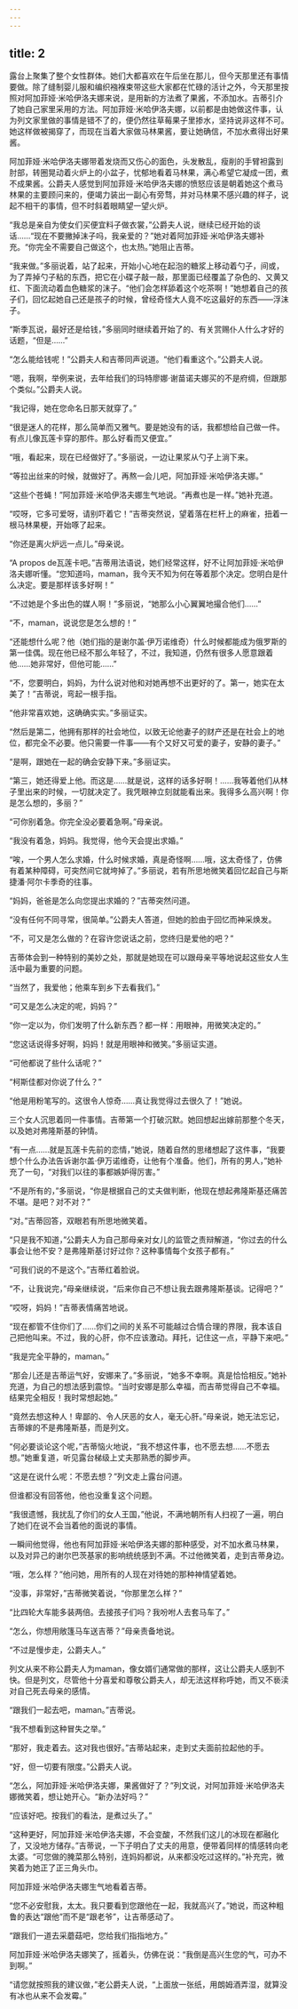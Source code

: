 ```yaml
---
---
---
```

title: 2
---




露台上聚集了整个女性群体。她们大都喜欢在午后坐在那儿，但今天那里还有事情要做。除了缝制婴儿服和编织襁褓束带这些大家都在忙碌的活计之外，今天那里按照对阿加菲娅·米哈伊洛夫娜来说，是用新的方法煮了果酱，不添加水。吉蒂引介了她自己家里采用的方法。阿加菲娅·米哈伊洛夫娜，以前都是由她做这件事，认为列文家里做的事情是错不了的，便仍然往草莓果子里掺水，坚持说非这样不可。她这样做被揭穿了，而现在当着大家做马林果酱，要让她确信，不加水煮得出好果酱。

阿加菲娅·米哈伊洛夫娜带着发烧而又伤心的面色，头发散乱，瘦削的手臂袒露到肘部，转圈晃动着火炉上的小盆子，忧郁地看着马林果，满心希望它凝成一团，煮不成果酱。公爵夫人感觉到阿加菲娅·米哈伊洛夫娜的愤怒应该是朝着她这个煮马林果的主要顾问来的，便竭力装出一副心有旁骛，并对马林果不感兴趣的样子，说起不相干的事情，但不时斜着眼睛望一望火炉。

“我总是亲自为使女们买便宜料子做衣裳，”公爵夫人说，继续已经开始的谈话……“现在不要撇掉沫子吗，我亲爱的？”她对着阿加菲娅·米哈伊洛夫娜补充。“你完全不需要自己做这个，也太热。”她阻止吉蒂。

“我来做。”多丽说着，站了起来，开始小心地在起泡的糖浆上移动着勺子，间或，为了弄掉勺子粘的东西，把它在小碟子敲一敲，那里面已经覆盖了杂色的、又黄又红、下面流动着血色糖浆的沫子。“他们会怎样舔着这个吃茶啊！”她想着自己的孩子们，回忆起她自己还是孩子的时候，曾经奇怪大人竟不吃这最好的东西——浮沫子。

“斯季瓦说，最好还是给钱，”多丽同时继续着开始了的、有关赏赐仆人什么才好的话题，“但是……”

“怎么能给钱呢！”公爵夫人和吉蒂同声说道。“他们看重这个。”公爵夫人说。

“嗯，我啊，举例来说，去年给我们的玛特廖娜·谢苗诺夫娜买的不是府绸，但跟那个类似。”公爵夫人说。

“我记得，她在您命名日那天就穿了。”

“很是迷人的花样，那么简单而又雅气。要是她没有的话，我都想给自己做一件。有点儿像瓦莲卡穿的那件。那么好看而又便宜。”

“哦，看起来，现在已经做好了。”多丽说，一边让果浆从勺子上淌下来。

“等拉出丝来的时候，就做好了。再熬一会儿吧，阿加菲娅·米哈伊洛夫娜。”

“这些个苍蝇！”阿加菲娅·米哈伊洛夫娜生气地说。“再煮也是一样。”她补充道。

“哎呀，它多可爱呀，请别吓着它！”吉蒂突然说，望着落在栏杆上的麻雀，扭着一根马林果梗，开始啄了起来。

“你还是离火炉远一点儿。”母亲说。

“A propos de瓦莲卡吧。”吉蒂用法语说，她们经常这样，好不让阿加菲娅·米哈伊洛夫娜听懂。“您知道吗，maman，我今天不知为何在等着那个决定。您明白是什么决定。要是那样该多好啊！”

“不过她是个多出色的媒人啊！”多丽说，“她那么小心翼翼地撮合他们……”

“不，maman，说说您是怎么想的！”

“还能想什么呢？他（她们指的是谢尔盖·伊万诺维奇）什么时候都能成为俄罗斯的第一佳偶。现在他已经不那么年轻了，不过，我知道，仍然有很多人愿意跟着他……她非常好，但他可能……”

“不，您要明白，妈妈，为什么说对他和对她再想不出更好的了。第一，她实在太美了！”吉蒂说，弯起一根手指。

“他非常喜欢她，这确确实实。”多丽证实。

“然后是第二，他拥有那样的社会地位，以致无论他妻子的财产还是在社会上的地位，都完全不必要。他只需要一件事——有个又好又可爱的妻子，安静的妻子。”

“是啊，跟她在一起的确会安静下来。”多丽证实。

“第三，她还得爱上他。而这是……就是说，这样的话多好啊！……我等着他们从林子里出来的时候，一切就决定了。我凭眼神立刻就能看出来。我得多么高兴啊！你是怎么想的，多丽？”

“可你别着急。你完全没必要着急啊。”母亲说。

“我没有着急，妈妈。我觉得，他今天会提出求婚。”

“唉，一个男人怎么求婚，什么时候求婚，真是奇怪啊……哦，这太奇怪了，仿佛有着某种障碍，可突然间它就垮掉了。”多丽说，若有所思地微笑着回忆起自己与斯捷潘·阿尔卡季奇的往事。

“妈妈，爸爸是怎么向您提出求婚的？”吉蒂突然问道。

“没有任何不同寻常，很简单。”公爵夫人答道，但她的脸由于回忆而神采焕发。

“不，可又是怎么做的？在容许您说话之前，您终归是爱他的吧？”

吉蒂体会到一种特别的美妙之处，那就是她现在可以跟母亲平等地说起这些女人生活中最为重要的问题。

“当然了，我爱他；他乘车到乡下去看我们。”

“可又是怎么决定的呢，妈妈？”

“你一定以为，你们发明了什么新东西？都一样：用眼神，用微笑决定的。”

“您这话说得多好啊，妈妈！就是用眼神和微笑。”多丽证实道。

“可他都说了些什么话呢？”

“柯斯佳都对你说了什么？”

“他是用粉笔写的。这很令人惊奇……真让我觉得过去很久了！”她说。

三个女人沉思着同一件事情。吉蒂第一个打破沉默。她回想起出嫁前那整个冬天，以及她对弗隆斯基的钟情。

“有一点……就是瓦莲卡先前的恋情，”她说，随着自然的思绪想起了这件事，“我要想个什么办法告诉谢尔盖·伊万诺维奇，让他有个准备。他们，所有的男人，”她补充了一句，“对我们以往的事都嫉妒得厉害。”

“不是所有的，”多丽说，“你是根据自己的丈夫做判断，他现在想起弗隆斯基还痛苦不堪。是吧？对不对？”

“对。”吉蒂回答，双眼若有所思地微笑着。

“只是我不知道，”公爵夫人为自己那母亲对女儿的监管之责辩解道，“你过去的什么事会让他不安？是弗隆斯基讨好过你？这种事情每个女孩子都有。”

“可我们说的不是这个。”吉蒂红着脸说。

“不，让我说完，”母亲继续说，“后来你自己不想让我去跟弗隆斯基谈。记得吧？”

“哎呀，妈妈！”吉蒂表情痛苦地说。

“现在都管不住你们了……你们之间的关系不可能越过合情合理的界限，我本该自己把他叫来。不过，我的心肝，你不应该激动。拜托，记住这一点，平静下来吧。”

“我是完全平静的，maman。”

“那会儿还是吉蒂运气好，安娜来了。”多丽说，“她多不幸啊。真是恰恰相反。”她补充道，为自己的想法感到震惊。“当时安娜是那么幸福，而吉蒂觉得自己不幸福。结果完全相反！我时常想起她。”

“竟然去想这种人！卑鄙的、令人厌恶的女人，毫无心肝。”母亲说，她无法忘记，吉蒂嫁的不是弗隆斯基，而是列文。

“何必要谈论这个呢，”吉蒂恼火地说，“我不想这件事，也不愿去想……不愿去想。”她重复道，听见露台梯级上丈夫那熟悉的脚步声。

“这是在说什么呢：不愿去想？”列文走上露台问道。

但谁都没有回答他，他也没重复这个问题。

“我很遗憾，我扰乱了你们的女人王国，”他说，不满地朝所有人扫视了一遍，明白了她们在说不会当着他的面说的事情。

一瞬间他觉得，他也有阿加菲娅·米哈伊洛夫娜的那种感受，对不加水煮马林果，以及对异己的谢尔巴茨基家的影响统统感到不满。不过他微笑着，走到吉蒂身边。

“哦，怎么样？”他问她，用所有的人现在对待她的那种神情望着她。

“没事，非常好，”吉蒂微笑着说，“你那里怎么样？”

“比四轮大车能多装两倍。去接孩子们吗？我吩咐人去套马车了。”

“怎么，你想用敞篷马车送吉蒂？”母亲责备地说。

“不过是慢步走，公爵夫人。”

列文从来不称公爵夫人为maman，像女婿们通常做的那样，这让公爵夫人感到不快。但是列文，尽管他十分喜爱和尊敬公爵夫人，却无法这样称呼她，而又不亵渎对自己死去母亲的感情。

“跟我们一起去吧，maman。”吉蒂说。

“我不想看到这种冒失之举。”

“那好，我走着去。这对我也很好。”吉蒂站起来，走到丈夫面前拉起他的手。

“好，但一切要有限度。”公爵夫人说。

“怎么，阿加菲娅·米哈伊洛夫娜，果酱做好了？”列文说，对阿加菲娅·米哈伊洛夫娜微笑着，想让她开心。“新办法好吗？”

“应该好吧。按我们的看法，是煮过头了。”

“这种更好，阿加菲娅·米哈伊洛夫娜，不会变酸，不然我们这儿的冰现在都融化了，又没地方储存。”吉蒂说，一下子明白了丈夫的用意，便带着同样的情感转向老太婆。“可您做的腌菜那么特别，连妈妈都说，从来都没吃过这样的。”补充完，微笑着为她正了正三角头巾。

阿加菲娅·米哈伊洛夫娜生气地看着吉蒂。

“您不必安慰我，太太。我只要看到您跟他在一起，我就高兴了。”她说，而这种粗鲁的表达“跟他”而不是“跟老爷”，让吉蒂感动了。

“跟我们一道去采蘑菇吧，您给我们指指地方。”

阿加菲娅·米哈伊洛夫娜笑了，摇着头，仿佛在说：“我倒是高兴生您的气，可办不到啊。”

“请您就按照我的建议做，”老公爵夫人说，“上面放一张纸，用朗姆酒弄湿，就算没有冰也从来不会发霉。”